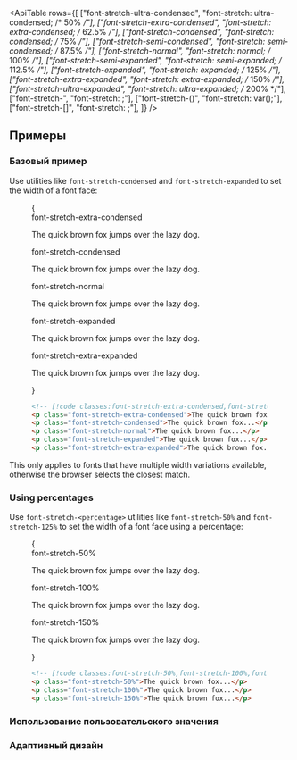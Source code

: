 

<ApiTable
  rows={[
    ["font-stretch-ultra-condensed", "font-stretch: ultra-condensed; /* 50% */"],
    ["font-stretch-extra-condensed", "font-stretch: extra-condensed; /* 62.5% */"],
    ["font-stretch-condensed", "font-stretch: condensed; /* 75% */"],
    ["font-stretch-semi-condensed", "font-stretch: semi-condensed; /* 87.5% */"],
    ["font-stretch-normal", "font-stretch: normal; /* 100% */"],
    ["font-stretch-semi-expanded", "font-stretch: semi-expanded; /* 112.5% */"],
    ["font-stretch-expanded", "font-stretch: expanded; /* 125% */"],
    ["font-stretch-extra-expanded", "font-stretch: extra-expanded; /* 150% */"],
    ["font-stretch-ultra-expanded", "font-stretch: ultra-expanded; /* 200% */"],
    ["font-stretch-<percentage>", "font-stretch: <percentage>;"],
    ["font-stretch-(<custom-property>)", "font-stretch: var(<custom-property>);"],
    ["font-stretch-[<value>]", "font-stretch: <value>;"],
  ]}
/>

## Примеры

### Базовый пример

Use utilities like `font-stretch-condensed` and `font-stretch-expanded` to set the width of a font face:

<Figure>

<Example>
  {
    <div className="flex flex-col gap-8">
      <div>
        <span className="mb-3 font-mono text-xs font-medium text-gray-500 dark:text-gray-400">
          font-stretch-extra-condensed
        </span>
        <p className="font-[system-ui] text-xl font-medium text-gray-900 font-stretch-extra-condensed dark:text-gray-200">
          The quick brown fox jumps over the lazy dog.
        </p>
      </div>
      <div>
        <span className="mb-3 font-mono text-xs font-medium text-gray-500 dark:text-gray-400">
          font-stretch-condensed
        </span>
        <p className="font-[system-ui] text-xl font-medium text-gray-900 font-stretch-condensed dark:text-gray-200">
          The quick brown fox jumps over the lazy dog.
        </p>
      </div>
      <div>
        <span className="mb-3 font-mono text-xs font-medium text-gray-500 dark:text-gray-400">font-stretch-normal</span>
        <p className="font-[system-ui] text-xl font-medium text-gray-900 font-stretch-normal dark:text-gray-200">
          The quick brown fox jumps over the lazy dog.
        </p>
      </div>
      <div>
        <span className="mb-3 font-mono text-xs font-medium text-gray-500 dark:text-gray-400">
          font-stretch-expanded
        </span>
        <p className="font-[system-ui] text-xl font-medium text-gray-900 font-stretch-expanded dark:text-gray-200">
          The quick brown fox jumps over the lazy dog.
        </p>
      </div>
      <div>
        <span className="mb-3 font-mono text-xs font-medium text-gray-500 dark:text-gray-400">
          font-stretch-extra-expanded
        </span>
        <p className="font-[system-ui] text-xl font-medium text-gray-900 font-stretch-extra-expanded dark:text-gray-200">
          The quick brown fox jumps over the lazy dog.
        </p>
      </div>
    </div>
  }
</Example>

```html
<!-- [!code classes:font-stretch-extra-condensed,font-stretch-condensed,font-stretch-normal,font-stretch-expanded,font-stretch-extra-expanded] -->
<p class="font-stretch-extra-condensed">The quick brown fox...</p>
<p class="font-stretch-condensed">The quick brown fox...</p>
<p class="font-stretch-normal">The quick brown fox...</p>
<p class="font-stretch-expanded">The quick brown fox...</p>
<p class="font-stretch-extra-expanded">The quick brown fox...</p>
```

</Figure>

This only applies to fonts that have multiple width variations available, otherwise the browser selects the closest match.

### Using percentages

Use `font-stretch-<percentage>` utilities like `font-stretch-50%` and `font-stretch-125%` to set the width of a font face using a percentage:

<Figure>

<Example>
  {
    <div className="flex flex-col gap-8">
      <div>
        <span className="mb-3 font-mono text-xs font-medium text-gray-500 dark:text-gray-400">font-stretch-50%</span>
        <p className="font-[system-ui] text-xl font-medium text-gray-900 font-stretch-50% dark:text-gray-200">
          The quick brown fox jumps over the lazy dog.
        </p>
      </div>
      <div>
        <span className="mb-3 font-mono text-xs font-medium text-gray-500 dark:text-gray-400">font-stretch-100%</span>
        <p className="font-[system-ui] text-xl font-medium text-gray-900 font-stretch-100% dark:text-gray-200">
          The quick brown fox jumps over the lazy dog.
        </p>
      </div>
      <div>
        <span className="mb-3 font-mono text-xs font-medium text-gray-500 dark:text-gray-400">font-stretch-150%</span>
        <p className="font-[system-ui] text-xl font-medium text-gray-900 font-stretch-150% dark:text-gray-200">
          The quick brown fox jumps over the lazy dog.
        </p>
      </div>
    </div>
  }
</Example>

```html
<!-- [!code classes:font-stretch-50%,font-stretch-100%,font-stretch-150%] -->
<p class="font-stretch-50%">The quick brown fox...</p>
<p class="font-stretch-100%">The quick brown fox...</p>
<p class="font-stretch-150%">The quick brown fox...</p>
```

</Figure>

### Использование пользовательского значения

<UsingACustomValue element="p" utility="font-stretch" value="66.66%" name="font width" variable="font-width" />

### Адаптивный дизайн

<ResponsiveDesign property="font-stretch" defaultClass="font-stretch-normal" featuredClass="font-stretch-expanded" />
